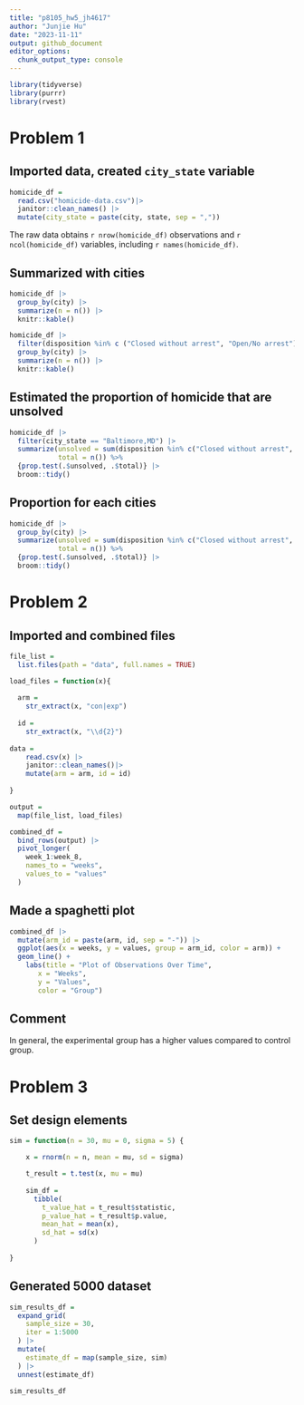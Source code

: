 ```yaml
---
title: "p8105_hw5_jh4617"
author: "Junjie Hu"
date: "2023-11-11"
output: github_document
editor_options: 
  chunk_output_type: console
---
```


```r
library(tidyverse)
library(purrr)
library(rvest)
```

# Problem 1

## Imported data, created `city_state` variable
```r
homicide_df =
  read.csv("homicide-data.csv")|>
  janitor::clean_names() |>
  mutate(city_state = paste(city, state, sep = ","))
```

The raw data obtains `r nrow(homicide_df)` observations and `r ncol(homicide_df)` variables, including `r names(homicide_df)`.

## Summarized with cities
```r
homicide_df |>
  group_by(city) |>
  summarize(n = n()) |>
  knitr::kable()

homicide_df |>
  filter(disposition %in% c ("Closed without arrest", "Open/No arrest")) |>
  group_by(city) |>
  summarize(n = n()) |>
  knitr::kable()
```

## Estimated the proportion of homicide that are unsolved
```r

homicide_df |>
  filter(city_state == "Baltimore,MD") |>
  summarize(unsolved = sum(disposition %in% c("Closed without arrest", "Open/No arrest")),
            total = n()) %>%
  {prop.test(.$unsolved, .$total)} |>
  broom::tidy()

```

## Proportion for each cities
```r
homicide_df |>
  group_by(city) |>
  summarize(unsolved = sum(disposition %in% c("Closed without arrest", "Open/No arrest")),
            total = n()) %>%
  {prop.test(.$unsolved, .$total)} |>
  broom::tidy()
```


# Problem 2

## Imported and combined files 
```r

file_list = 
  list.files(path = "data", full.names = TRUE) 

load_files = function(x){
  
  arm =
    str_extract(x, "con|exp")
  
  id = 
    str_extract(x, "\\d{2}")
  
data = 
    read.csv(x) |>
    janitor::clean_names()|>
    mutate(arm = arm, id = id)
    
}

output = 
  map(file_list, load_files) 

combined_df = 
  bind_rows(output) |>
  pivot_longer(
    week_1:week_8,
    names_to = "weeks",
    values_to = "values"
  )
```

## Made a spaghetti plot
```r
combined_df |>
  mutate(arm_id = paste(arm, id, sep = "-")) |>
  ggplot(aes(x = weeks, y = values, group = arm_id, color = arm)) +
  geom_line() +
    labs(title = "Plot of Observations Over Time",
       x = "Weeks",
       y = "Values",
       color = "Group")
```

## Comment
In general, the experimental group has a higher values compared to control group.


# Problem 3

## Set design elements
```r
sim = function(n = 30, mu = 0, sigma = 5) {

    x = rnorm(n = n, mean = mu, sd = sigma)

    t_result = t.test(x, mu = mu)
    
    sim_df =
      tibble(
        t_value_hat = t_result$statistic,
        p_value_hat = t_result$p.value,
        mean_hat = mean(x),
        sd_hat = sd(x)
      )
   
}

```

## Generated 5000 dataset
```r
sim_results_df = 
  expand_grid(
    sample_size = 30,
    iter = 1:5000
  ) |> 
  mutate(
    estimate_df = map(sample_size, sim)
  ) |> 
  unnest(estimate_df)

sim_results_df
```


